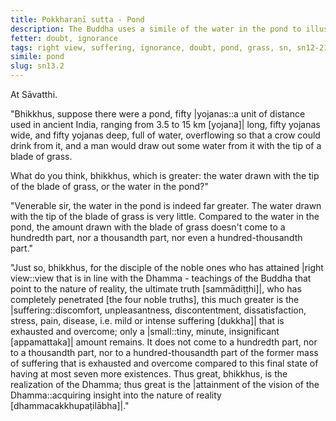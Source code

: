 ```yaml
---
title: Pokkharaṇī sutta - Pond
description: The Buddha uses a simile of the water in the pond to illustrate the extent of suffering that is exhausted and overcome by a disciple of the noble ones who has attained right view.
fetter: doubt, ignorance
tags: right view, suffering, ignorance, doubt, pond, grass, sn, sn12-21, sn13
simile: pond
slug: sn13.2
---
```


At Sāvatthi.

"Bhikkhus, suppose there were a pond, fifty |yojanas::a unit of distance used in ancient India, ranging from 3.5 to 15 km [yojana]| long, fifty yojanas wide, and fifty yojanas deep, full of water, overflowing so that a crow could drink from it, and a man would draw out some water from it with the tip of a blade of grass.

What do you think, bhikkhus, which is greater: the water drawn with the tip of the blade of grass, or the water in the pond?"

"Venerable sir, the water in the pond is indeed far greater. The water drawn with the tip of the blade of grass is very little. Compared to the water in the pond, the amount drawn with the blade of grass doesn't come to a hundredth part, nor a thousandth part, nor even a hundred-thousandth part."

"Just so, bhikkhus, for the disciple of the noble ones who has attained \|right view::view that is in line with the Dhamma - teachings of the Buddha that point to the nature of reality, the ultimate truth [sammādiṭṭhi]|, who has completely penetrated [the four noble truths], this much greater is the |suffering::discomfort, unpleasantness, discontentment, dissatisfaction, stress, pain, disease, i.e. mild or intense suffering [dukkha]| that is exhausted and overcome; only a |small::tiny, minute, insignificant [appamattaka]| amount remains. It does not come to a hundredth part, nor to a thousandth part, nor to a hundred-thousandth part of the former mass of suffering that is exhausted and overcome compared to this final state of having at most seven more existences. Thus great, bhikkhus, is the realization of the Dhamma; thus great is the \|attainment of the vision of the Dhamma::acquiring insight into the nature of reality [dhammacakkhupaṭilābha]|."